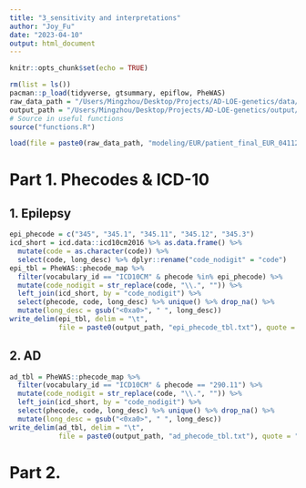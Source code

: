 ```yaml
---
title: "3_sensitivity and interpretations"
author: "Joy_Fu"
date: "2023-04-10"
output: html_document
---
```


```r
knitr::opts_chunk$set(echo = TRUE)
```

```r
rm(list = ls())
pacman::p_load(tidyverse, gtsummary, epiflow, PheWAS)
raw_data_path = "/Users/Mingzhou/Desktop/Projects/AD-LOE-genetics/data/"
output_path = "/Users/Mingzhou/Desktop/Projects/AD-LOE-genetics/output/"
# Source in useful functions
source("functions.R")

load(file = paste0(raw_data_path, "modeling/EUR/patient_final_EUR_04112023.rda"))
```

# Part 1. Phecodes & ICD-10
## 1. Epilepsy
```r
epi_phecode = c("345", "345.1", "345.11", "345.12", "345.3")
icd_short = icd.data::icd10cm2016 %>% as.data.frame() %>% 
  mutate(code = as.character(code)) %>% 
  select(code, long_desc) %>% dplyr::rename("code_nodigit" = "code")
epi_tbl = PheWAS::phecode_map %>% 
  filter(vocabulary_id == "ICD10CM" & phecode %in% epi_phecode) %>% 
  mutate(code_nodigit = str_replace(code, "\\.", "")) %>% 
  left_join(icd_short, by = "code_nodigit") %>% 
  select(phecode, code, long_desc) %>% unique() %>% drop_na() %>% 
  mutate(long_desc = gsub("<0xa0>", " ", long_desc))
write_delim(epi_tbl, delim = "\t", 
            file = paste0(output_path, "epi_phecode_tbl.txt"), quote = "none")
```

## 2. AD
```r
ad_tbl = PheWAS::phecode_map %>% 
  filter(vocabulary_id == "ICD10CM" & phecode == "290.11") %>% 
  mutate(code_nodigit = str_replace(code, "\\.", "")) %>% 
  left_join(icd_short, by = "code_nodigit") %>% 
  select(phecode, code, long_desc) %>% unique() %>% drop_na() %>% 
  mutate(long_desc = gsub("<0xa0>", " ", long_desc))
write_delim(ad_tbl, delim = "\t", 
            file = paste0(output_path, "ad_phecode_tbl.txt"), quote = "none")
```


# Part 2. 
